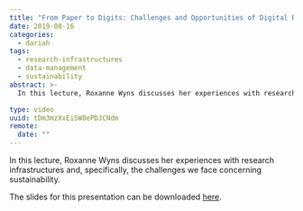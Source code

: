 ```yaml
---
title: "From Paper to Digits: Challenges and Opportunities of Digital Research"
date: 2019-08-16
categories:
  - dariah
tags:
  - research-infrastructures
  - data-management
  - sustainability
abstract: >-
  In this lecture, Roxanne Wyns discusses her experiences with research infrastructures and, specifically, the challenges we face concerning sustainability.

type: video
uuid: tDm3mzXxEiSW8ePDJCNdm
remote:
  date: ""
---
```


In this lecture, Roxanne Wyns discusses her experiences with research infrastructures and, specifically, the challenges we face concerning sustainability.

The slides for this presentation can be downloaded [here](https://www.dariah.eu/wp-content/uploads/2017/06/20170427_Paper2Digits_DARIAH-Annual-2017RW.pdf).

<VideoCard
  title="From Paper to Digits"
  subtitle="Challenges and Opportunities of Digital Research"
  id="PQ0YIeMxhcE"
  image="/assets/images/cms/posts/from-paper-to-digits/roxanne-wyns.png"
/>
